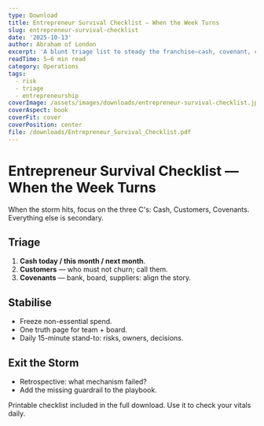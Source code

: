 ```yaml
---
type: Download
title: Entrepreneur Survival Checklist — When the Week Turns
slug: entrepreneur-survival-checklist
date: '2025-10-13'
author: Abraham of London
excerpt: 'A blunt triage list to steady the franchise—cash, covenant, cadence.'
readTime: 5–6 min read
category: Operations
tags:
  - risk
  - triage
  - entrepreneurship
coverImage: /assets/images/downloads/entrepreneur-survival-checklist.jpg
coverAspect: book
coverFit: cover
coverPosition: center
file: /downloads/Entrepreneur_Survival_Checklist.pdf
---
```


# Entrepreneur Survival Checklist — When the Week Turns

<PullLine subtle>When the storm hits, focus on the three C's: Cash, Customers, Covenants. Everything else is secondary.</PullLine>

## Triage
1. **Cash today / this month / next month**. 
2. **Customers** — who must not churn; call them. 
3. **Covenants** — bank, board, suppliers: align the story.

<Rule />

## Stabilise
- Freeze non-essential spend. 
- One truth page for team + board. 
- Daily 15-minute stand-to: risks, owners, decisions.

<Rule />

## Exit the Storm
- Retrospective: what mechanism failed? 
- Add the missing guardrail to the playbook.

<Note tone="key" title="Action">
Printable checklist included in the full download. Use it to check your vitals daily.
</Note>